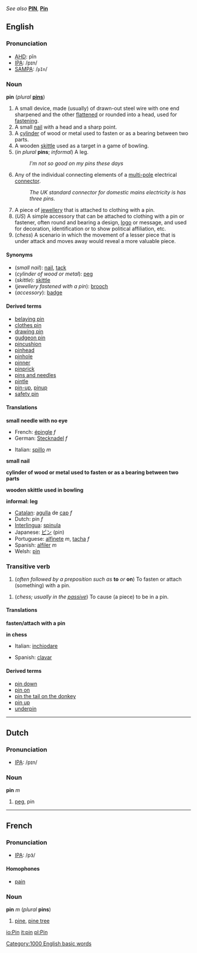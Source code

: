 ''See also'' '''[[PIN]]''', '''[[Pin]]'''
==English==
=== Pronunciation===
*[[AHD]]: pĭn
*[[IPA]]: /pɪn/
*[[SAMPA]]: /<tt>pIn</tt>/

=== Noun ===
{{wikipedia}}
'''pin''' (''plural'' '''[[pins]]''')

#A small device, made (usually) of drawn-out steel wire with one end sharpened and the other [[flatten]]ed or rounded into a head, used for [[fasten]]ing.
#A small [[nail]] with a head and a sharp point.
#A [[cylinder]] of wood or metal used to fasten or as a bearing between two parts.
#A wooden [[skittle]] used as a target in a game of bowling.
#(''in plural'' '''pins'''; ''informal'') A leg.
#:''I'm not so good on my pins these days''
#Any of the individual connecting elements of a [[multi-pole]] electrical [[connector]].
#:''The UK standard connector for domestic mains electricity is has three pins.''
#A piece of [[jewellery]] that is attached to clothing with a pin.
#(''US'') A simple accessory that can be attached to clothing with a pin or fastener, often round and bearing a design, [[logo]] or message, and used for decoration, identification or to show political affiliation, etc.
#(''chess'') A scenario in which the movement of a lesser piece that is under attack and moves away would reveal a more valuable piece.

====Synonyms====
*(''small nail''): [[nail]], [[tack]]
*(''cylinder of wood or metal''): [[peg]]
*(''skittle''): [[skittle]]
*(''jewellery fastened with a pin''): [[brooch]]
*(''accessory''): [[badge]]

==== Derived terms ====
*[[belaying pin]]
*[[clothes pin]]
*[[drawing pin]]
*[[gudgeon pin]]
*[[pincushion]]
*[[pinhead]]
*[[pinhole]]
*[[pinner]]
*[[pinprick]]
*[[pins and needles]]
*[[pintle]]
*[[pin-up]], [[pinup]]<!--noun-->
*[[safety pin]]

==== Translations ====

'''small needle with no eye'''
{{top}}
*French: [[épingle]] ''f''
*German: [[Stecknadel]]  ''f'' 
{{mid}}
*Italian: [[spillo]] ''m''
{{bottom}}

'''small nail'''
{{top}}
{{mid}}
{{bottom}}

'''cylinder of wood or metal used to fasten or as a bearing between two parts'''
{{top}}
{{mid}}
{{bottom}}

'''wooden skittle used in bowling'''
{{top}}
{{mid}}
{{bottom}}

'''informal: leg'''
<!--Note: Put INFORMAL or SLANG translations in this table, where these exist
{{top}}
{{mid}}
{{bottom}}

'''any of the individual connecting elements of a multi-pole electrical connector'''
{{top}}
{{mid}}
{{bottom}}

'''jewellery attached with a pin'''
''See'' '''[[brooch]]'''

'''US: accessory attached with a pin'''
{{top}}
*Italian: [[spilla]] ''f''
{{mid}}
{{bottom}}

'''in chess'''
{{top}}
*German: [[Fesselung]] ''f''
*Italian: [[inchiodatura]] ''f''
{{mid}}
*Spanish: [[clavado]] ''m'', [[clavada]] ''f''
{{bottom}}

=====Translations to be checked=====
<!--Remove this section once all of the translations below have been moved into
the tables above.-->
{{checktrans}}

*[[Catalan]]: [[agulla]] de [[cap]] ''f''
*Dutch: pin ''f''
*[[Interlingua]]: [[spinula]]
*Japanese: [[ピン]] (pin)
*Portuguese: [[alfinete]] ''m'', [[tacha]] ''f''
*Spanish: [[alfiler]] ''m''
*Welsh: [[pìn]]

===Transitive verb===
{{en-infl-reg-consonant|pin||}}

#(''often followed by a preposition such as'' '''to''' ''or'' '''on''') To fasten or attach (something) with a pin.
<!--this is "pin on"# to attribute [[blame]]
#: ''...you can't pin that robbery on me!''-->
#(''chess; usually in the [[passive]]'') To cause (a piece) to be in a pin.

====Translations====

'''fasten/attach with a pin'''
{{top}}
{{mid}}
{{bottom}}

'''in chess'''
{{top}}
*Italian: [[inchiodare]]
{{mid}}
*Spanish: [[clavar]]
{{bottom}}

====Derived terms====
*[[pin down]]
*[[pin on]]
*[[pin the tail on the donkey]]
*[[pin up]]<!--verb-->
*[[underpin]]

----
==Dutch==
=== Pronunciation===
*[[IPA]]: /pɪn/

=== Noun ===
'''pin''' ''m''

#[[peg]], pin

----
==French==
=== Pronunciation===
*[[IPA]]: /pɜ̃/

==== Homophones ====
*[[pain]]

===Noun===
'''pin''' ''m'' (''plural'' '''pins''')

#[[pine]], [[pine tree]]

[[Category:1000 English basic words]]

[[io:Pin]]
[[it:pin]]
[[pl:Pin]]